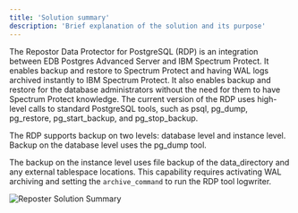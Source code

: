 ```yaml
---
title: 'Solution summary'
description: 'Brief explanation of the solution and its purpose'
---
```


The Repostor Data Protector for PostgreSQL (RDP) is an integration between EDB Postgres Advanced Server and IBM Spectrum
Protect. It enables backup and restore to Spectrum Protect and having WAL logs archived instantly to IBM
Spectrum Protect. It also enables backup and restore for the database administrators without the need for them
to have Spectrum Protect knowledge. The current version of the RDP uses high-level calls to standard PostgreSQL
tools, such as psql, pg_dump, pg_restore, pg_start_backup, and pg_stop_backup.

The RDP supports backup on two levels: database level and instance level. Backup on the database level uses the pg_dump tool.

The backup on the instance level uses file backup of the data_directory and any external tablespace locations. This capability requires activating WAL archiving and setting the `archive_command` to run the RDP tool logwriter.

![Reposter Solution Summary](Images/RepostorSolutionSummary.png)

